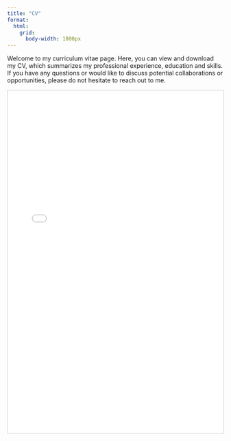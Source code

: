```yaml
---
title: "CV"
format:
  html:
    grid:
      body-width: 1800px
---
```


Welcome to my curriculum vitae page. Here, you can view and download my CV, which summarizes my professional experience, education and skills. If you have any questions or would like to discuss potential collaborations or opportunities, please do not hesitate to reach out to me.

<div class="embed-container">
  <p align="center">
    <iframe src="media/curriculum-vitae.pdf" width="100%" height="800px" style="border: 1px solid #ccc;"></iframe>
  </p>
</div>
